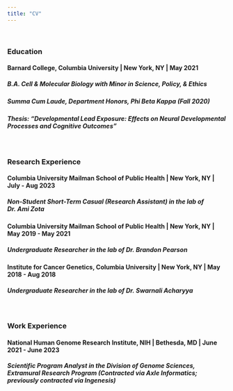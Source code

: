 ```yaml
---
title: "CV"
---
```


<br>

### Education

#### **Barnard College, Columbia University | New York, NY | May 2021**

##### B.A. Cell & Molecular Biology with Minor in Science, Policy, & Ethics

##### Summa Cum Laude, Department Honors, Phi Beta Kappa (Fall 2020) 

##### Thesis: "Developmental Lead Exposure: Effects on Neural Developmental Processes and Cognitive Outcomes"

<br>

### Research Experience

#### **Columbia University Mailman School of Public Health | New York, NY | July - Aug 2023**
##### *Non-Student Short-Term Casual (Research Assistant) in the lab of Dr. Ami Zota*

#### **Columbia University Mailman School of Public Health | New York, NY | May 2019 - May 2021**
##### *Undergraduate Researcher in the lab of Dr. Brandon Pearson*

#### **Institute for Cancer Genetics, Columbia University | New York, NY | May 2018 - Aug 2018**
##### *Undergraduate Researcher in the lab of Dr. Swarnali Acharyya*

<br>

### Work Experience

#### **National Human Genome Research Institute, NIH | Bethesda, MD | June 2021 - June 2023**
##### *Scientific Program Analyst in the Division of Genome Sciences, Extramural Research Program (Contracted via Axle Informatics; previously contracted via Ingenesis)*






